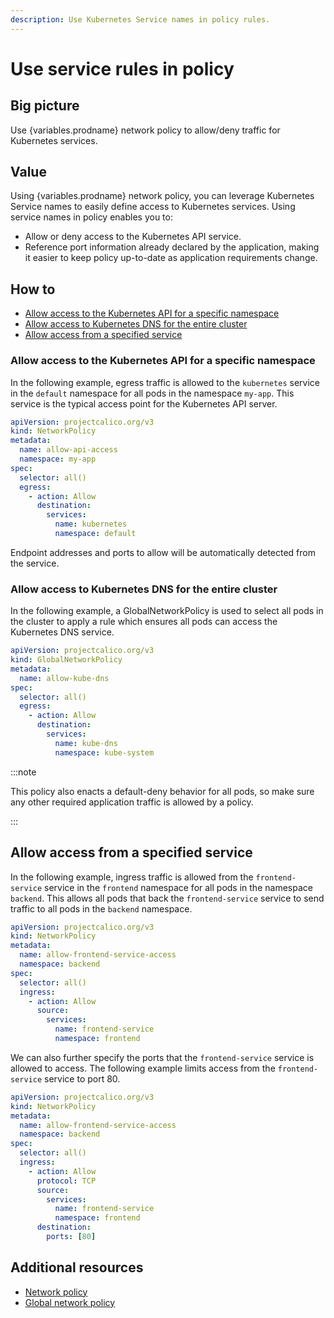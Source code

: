 ```yaml
---
description: Use Kubernetes Service names in policy rules.
---
```



# Use service rules in policy

## Big picture

Use {variables.prodname} network policy to allow/deny traffic for Kubernetes services.

## Value

Using {variables.prodname} network policy, you can leverage Kubernetes Service names to easily define access to Kubernetes services. Using service names in policy enables you to:

- Allow or deny access to the Kubernetes API service.
- Reference port information already declared by the application, making it easier to keep policy up-to-date as application requirements change.

## How to

- [Allow access to the Kubernetes API for a specific namespace](#allow-access-to-the-kubernetes-api-for-a-specific-namespace)
- [Allow access to Kubernetes DNS for the entire cluster](#allow-access-to-kubernetes-dns-for-the-entire-cluster)
- [Allow access from a specified service](#allow-access-from-a-specified-service)

### Allow access to the Kubernetes API for a specific namespace

In the following example, egress traffic is allowed to the `kubernetes` service in the `default` namespace for all pods in the namespace `my-app`. This service is the typical
access point for the Kubernetes API server.

```yaml
apiVersion: projectcalico.org/v3
kind: NetworkPolicy
metadata:
  name: allow-api-access
  namespace: my-app
spec:
  selector: all()
  egress:
    - action: Allow
      destination:
        services:
          name: kubernetes
          namespace: default
```

Endpoint addresses and ports to allow will be automatically detected from the service.

### Allow access to Kubernetes DNS for the entire cluster

In the following example, a GlobalNetworkPolicy is used to select all pods in the cluster to apply a rule which ensures
all pods can access the Kubernetes DNS service.

```yaml
apiVersion: projectcalico.org/v3
kind: GlobalNetworkPolicy
metadata:
  name: allow-kube-dns
spec:
  selector: all()
  egress:
    - action: Allow
      destination:
        services:
          name: kube-dns
          namespace: kube-system
```

:::note

This policy also enacts a default-deny behavior for all pods, so make sure any other required application traffic is allowed by a policy.

:::

## Allow access from a specified service

In the following example, ingress traffic is allowed from the `frontend-service` service in the `frontend` namespace for all pods in the namespace `backend`.
This allows all pods that back the `frontend-service` service to send traffic to all pods in the `backend` namespace.

```yaml
apiVersion: projectcalico.org/v3
kind: NetworkPolicy
metadata:
  name: allow-frontend-service-access
  namespace: backend
spec:
  selector: all()
  ingress:
    - action: Allow
      source:
        services:
          name: frontend-service
          namespace: frontend
```

We can also further specify the ports that the `frontend-service` service is allowed to access. The following example limits access from the `frontend-service`
service to port 80.

```yaml
apiVersion: projectcalico.org/v3
kind: NetworkPolicy
metadata:
  name: allow-frontend-service-access
  namespace: backend
spec:
  selector: all()
  ingress:
    - action: Allow
      protocol: TCP
      source:
        services:
          name: frontend-service
          namespace: frontend
      destination:
        ports: [80]
```

## Additional resources

- [Network policy](../../../reference/resources/networkpolicy.mdx)
- [Global network policy](../../../reference/resources/globalnetworkpolicy.mdx)
